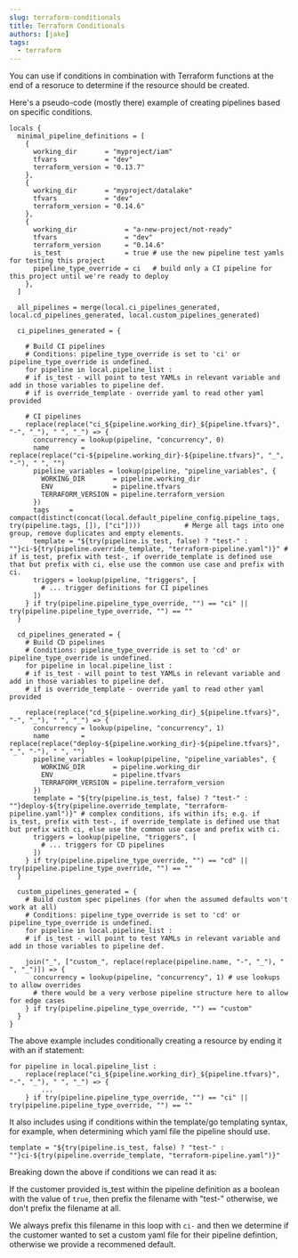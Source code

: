 ```yaml
---
slug: terraform-conditionals
title: Terraform Conditionals
authors: [jake]
tags:
  - terraform
---
```



You can use if conditions in combination with Terraform functions at the end of a resoruce to determine if the resource should be created.

Here's a pseudo-code (mostly there) example of creating pipelines based on specific conditions.

```
locals {
  minimal_pipeline_definitions = [
    {
      working_dir       = "myproject/iam"
      tfvars            = "dev"
      terraform_version = "0.13.7"
    },
    {
      working_dir       = "myproject/datalake"
      tfvars            = "dev"
      terraform_version = "0.14.6"
    },
    {
      working_dir            = "a-new-project/not-ready"
      tfvars                 = "dev"
      terraform_version      = "0.14.6"
      is_test                = true # use the new pipeline test yamls for testing this project
      pipeline_type_override = ci   # build only a CI pipeline for this project until we're ready to deploy
    },
  ]

  all_pipelines = merge(local.ci_pipelines_generated, local.cd_pipelines_generated, local.custom_pipelines_generated)

  ci_pipelines_generated = {

    # Build CI pipelines
    # Conditions: pipeline_type_override is set to 'ci' or pipeline_type_override is undefined.
    for pipeline in local.pipeline_list :
    # if is_test - will point to test YAMLs in relevant variable and add in those variables to pipeline def.
    # if is override_template - override yaml to read other yaml provided

    # CI pipelines
    replace(replace("ci_${pipeline.working_dir}_${pipeline.tfvars}", "-", "_"), " ", "_") => {
      concurrency = lookup(pipeline, "concurrency", 0)
      name        = replace(replace("ci-${pipeline.working_dir}-${pipeline.tfvars}", "_", "-"), " ", "")
      pipeline_variables = lookup(pipeline, "pipeline_variables", {
        WORKING_DIR       = pipeline.working_dir
        ENV               = pipeline.tfvars
        TERRAFORM_VERSION = pipeline.terraform_version
      })
      tags     = compact(distinct(concat(local.default_pipeline_config.pipeline_tags, try(pipeline.tags, []), ["ci"])))           # Merge all tags into one group, remove duplicates and empty elements.
      template = "${try(pipeline.is_test, false) ? "test-" : ""}ci-${try(pipeline.override_template, "terraform-pipeline.yaml")}" # if is_test, prefix with test-, if override_template is defined use that but prefix with ci, else use the common use case and prefix with ci.
      triggers = lookup(pipeline, "triggers", [
        # ... trigger definitions for CI pipelines
      ])
    } if try(pipeline.pipeline_type_override, "") == "ci" || try(pipeline.pipeline_type_override, "") == ""
  }

  cd_pipelines_generated = {
    # Build CD pipelines
    # Conditions: pipeline_type_override is set to 'cd' or pipeline_type_override is undefined.
    for pipeline in local.pipeline_list :
    # if is_test - will point to test YAMLs in relevant variable and add in those variables to pipeline def.
    # if is override_template - override yaml to read other yaml provided

    replace(replace("cd_${pipeline.working_dir}_${pipeline.tfvars}", "-", "_"), " ", "_") => {
      concurrency = lookup(pipeline, "concurrency", 1)
      name        = replace(replace("deploy-${pipeline.working_dir}-${pipeline.tfvars}", "_", "-"), " ", "")
      pipeline_variables = lookup(pipeline, "pipeline_variables", {
        WORKING_DIR       = pipeline.working_dir
        ENV               = pipeline.tfvars
        TERRAFORM_VERSION = pipeline.terraform_version
      })
      template = "${try(pipeline.is_test, false) ? "test-" : ""}deploy-${try(pipeline.override_template, "terraform-pipeline.yaml")}" # complex conditions, ifs within ifs; e.g. if is_test, prefix with test-, if override_template is defined use that but prefix with ci, else use the common use case and prefix with ci.
      triggers = lookup(pipeline, "triggers", [
        # ... triggers for CD pipelines
      ])
    } if try(pipeline.pipeline_type_override, "") == "cd" || try(pipeline.pipeline_type_override, "") == ""
  }

  custom_pipelines_generated = {
    # Build custom spec pipelines (for when the assumed defaults won't work at all)
    # Conditions: pipeline_type_override is set to 'cd' or pipeline_type_override is undefined.
    for pipeline in local.pipeline_list :
    # if is_test - will point to test YAMLs in relevant variable and add in those variables to pipeline def.

    join("_", ["custom_", replace(replace(pipeline.name, "-", "_"), " ", "_")]) => {
      concurrency = lookup(pipeline, "concurrency", 1) # use lookups to allow overrides
      # there would be a very verbose pipeline structure here to allow for edge cases
    } if try(pipeline.pipeline_type_override, "") == "custom"
  }
}
```

The above example includes conditionally creating a resource by ending it with an if statement:

```
for pipeline in local.pipeline_list :
    replace(replace("ci_${pipeline.working_dir}_${pipeline.tfvars}", "-", "_"), " ", "_") => {
        ...
    } if try(pipeline.pipeline_type_override, "") == "ci" || try(pipeline.pipeline_type_override, "") == ""
```

It also includes using if conditions within the template/go templating syntax, for example, when determining which yaml file the pipeline should use.

```
template = "${try(pipeline.is_test, false) ? "test-" : ""}ci-${try(pipeline.override_template, "terraform-pipeline.yaml")}" 
```

Breaking down the above if conditions we can read it as:

If the customer provided is_test within the pipeline definition as a boolean with the value of `true`,
then prefix the filename with "test-" otherwise, we don't prefix the filename at all.

We always prefix this filename in this loop with `ci-` and then we determine if the customer wanted to set a custom yaml file for their pipeline defintion,
otherwise we provide a recommened default.
